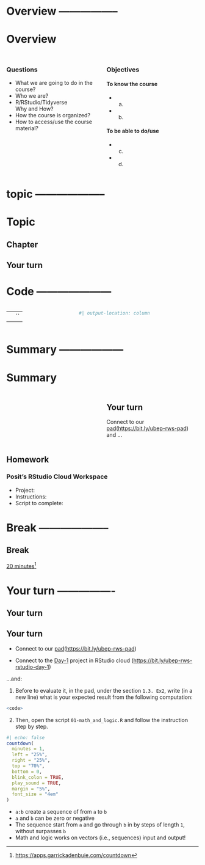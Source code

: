 


# Overview -----------------

# Overview

##

::: columns
::: {.column width="50%"}
### Questions

- What we are going to do in the course?
- Who we are?
- R/RStudio/Tidyverse<br>Why and How?
- How the course is organized?
- How to access/use the course material?
:::

::: {.column width="50%"}
### Objectives

#### To know the course
- a.
- b.

#### To be able to do/use
- c.
- d.
:::
:::



# topic --------------------

# Topic

## Chapter

::: callout-tip
:::

::: callout-caution
## Your turn
:::




# Code ---------------------

::: columns
::: {.column width="35%"}
|          |       |
|----------|-------|
|  | `` |
:::

::: {.column width="65%"}
```r
#| output-location: column
```
:::
:::



# Summary ------------------

# Summary

::: columns
::: {.column width="50%"}
::: callout-important
:::
:::

::: {.column width="50%"}
::: callout-caution
## Your turn

Connect to our [pad](https://bit.ly/ubep-rws-pad)([https://bit.ly/ubep-rws-pad](https://bit.ly/ubep-rws-pad)) and ...
:::
:::
:::

## Homework

### Posit's RStudio Cloud Workspace

-   Project:
-   Instructions:
-   Script to complete:



# Break --------------------


## Break

[20 minutes](https://apps.garrickadenbuie.com/countdown/?_inputs_&time=%2220%3A00%22&update_every=%221%22&warn_time=%2204%3A00%22)[^1]

[^1]: <https://apps.garrickadenbuie.com/countdown>




# Your turn ----------------

## Your turn

::: callout-caution
## Your turn

- Connect to our [pad](https://bit.ly/ubep-rws-pad)([https://bit.ly/ubep-rws-pad](https://bit.ly/ubep-rws-pad))

- Connect to the [Day-1](https://bit.ly/ubep-rws-rstudio-day-1) project in RStudio cloud ([https://bit.ly/ubep-rws-rstudio-day-1](https://bit.ly/ubep-rws-rstudio-day-1))

...and:
:::

1.  Before to evaluate it, in the pad, under the section `1.3. Ex2`, write (in a new line) what is your expected result from the following computation:

``` r
<code>
```

2.  Then, open the script `01-math_and_logic.R` and follow the instruction step by step.



::: {.fragment .fade-out fragment-index="1"}
```r
#| echo: false
countdown(
  minutes = 1,
  left = "25%",
  right = "25%",
  top = "70%",
  bottom = 0,
  blink_colon = TRUE,
  play_sound = TRUE,
  margin = "5%",
  font_size = "4em"
)
```
:::

::: {.fragment .fade-in fragment-index="1"}
::: callout-important
-   `a:b` create a sequence of from `a` to `b`
-   `a` and `b` can be zero or negative
-   The sequence start from `a` and go through `b` in by steps of length `1`, without surpasses `b`
-   Math and logic works on vectors (i.e., sequences) input and output!
:::
:::

